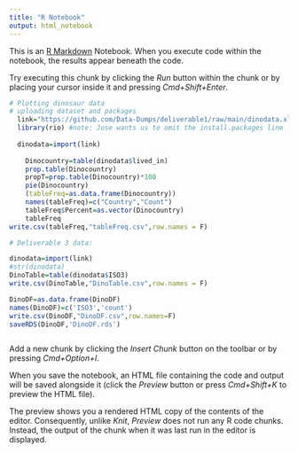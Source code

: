 ```yaml
---
title: "R Notebook"
output: html_notebook
---
```


This is an [R Markdown](http://rmarkdown.rstudio.com) Notebook. When you execute code within the notebook, the results appear beneath the code. 

Try executing this chunk by clicking the *Run* button within the chunk or by placing your cursor inside it and pressing *Cmd+Shift+Enter*. 

```r
# Plotting dinosaur data
# uploading dataset and packages
  link="https://github.com/Data-Dumps/deliverable1/raw/main/dinodata.xlsx"
  library(rio) #note: Jose wants us to omit the install.packages line
  
  dinodata=import(link)
    
    Dinocountry=table(dinodata$lived_in)
    prop.table(Dinocountry)
    propT=prop.table(Dinocountry)*100
    pie(Dinocountry)
    (tableFreq=as.data.frame(Dinocountry))
    names(tableFreq)=c("Country","Count")
    tableFreq$Percent=as.vector(Dinocountry)
    tableFreq
write.csv(tableFreq,"tableFreq.csv",row.names = F)

```
```r
# Deliverable 3 data:

dinodata=import(link)
#str(dinodata)
DinoTable=table(dinodata$ISO3)
write.csv(DinoTable,"DinoTable.csv",row.names = F)

DinoDF=as.data.frame(DinoDF)
names(DinoDF)=c('ISO3','count')
write.csv(DinoDF,"DinoDF.csv",row.names=F)
saveRDS(DinoDF,'DinoDF.rds')



```

Add a new chunk by clicking the *Insert Chunk* button on the toolbar or by pressing *Cmd+Option+I*.

When you save the notebook, an HTML file containing the code and output will be saved alongside it (click the *Preview* button or press *Cmd+Shift+K* to preview the HTML file). 

The preview shows you a rendered HTML copy of the contents of the editor. Consequently, unlike *Knit*, *Preview* does not run any R code chunks. Instead, the output of the chunk when it was last run in the editor is displayed.

